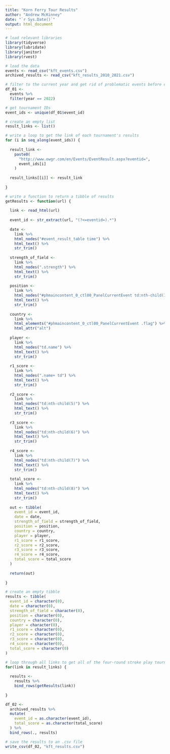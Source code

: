 ---
title: "Korn Ferry Tour Results"
author: "Andrew McKinney"
date: "`r Sys.Date()`"
output: html_document
---

```{r}

# load relevant libraries
library(tidyverse)
library(lubridate)
library(janitor)
library(rvest)

# load the data
events <- read_csv("kft_events.csv")
archived_results <- read_csv("kft_results_2010_2021.csv") 

```

```{r}

# filter to the current year and get rid of problematic events before extracting event ids
df_01 <-
  events %>%
  filter(year == 2022)

# get tournament IDs
event_ids <- unique(df_01$event_id)

# create an empty list
result_links <- list()

# write a loop to get the link of each tournament's results
for (i in seq_along(event_ids)) {
  
  result_link <- 
    paste0(
      "http://www.owgr.com/en/Events/EventResult.aspx?eventid=",
      event_ids[i]
    )
  
  result_links[[i]] <- result_link
  
}

# write a function to return a tibble of results
getResults <- function(url) {
  
  link <- read_html(url)
  
  event_id <- str_extract(url, "(?<=eventid=).*")
  
  date <-
    link %>%
    html_nodes("#event_result_table time") %>% 
    html_text() %>%
    str_trim()
  
  strength_of_field <-
    link %>%
    html_nodes(".strength") %>%
    html_text() %>%
    str_trim()
  
  position <-
    link %>%
    html_nodes("#phmaincontent_0_ctl00_PanelCurrentEvent td:nth-child(1)") %>%
    html_text() %>%
    str_trim()
  
  country <-
    link %>%
    html_elements("#phmaincontent_0_ctl00_PanelCurrentEvent .flag") %>%
    html_attr("alt")
  
  player <-
    link %>%
    html_nodes("td.name") %>% 
    html_text() %>%
    str_trim()
  
  r1_score <- 
    link %>%
    html_nodes(".name+ td") %>%
    html_text() %>%
    str_trim()
  
  r2_score <-
    link %>%
    html_nodes("td:nth-child(5)") %>% 
    html_text() %>%
    str_trim()
  
  r3_score <-
    link %>%
    html_nodes("td:nth-child(6)") %>% 
    html_text() %>%
    str_trim()
  
  r4_score <-
    link %>%
    html_nodes("td:nth-child(7)") %>% 
    html_text() %>%
    str_trim()
  
  total_score <- 
    link %>%
    html_nodes("td:nth-child(8)") %>%
    html_text() %>%
    str_trim()
  
  out <- tibble(
    event_id = event_id,
    date = date,
    strength_of_field = strength_of_field,
    position = position,
    country = country,
    player = player,
    r1_score = r1_score,
    r2_score = r2_score,
    r3_score = r3_score,
    r4_score = r4_score,
    total_score = total_score
  )
  
  return(out)
  
}

# create an empty tibble
results <- tibble(
  event_id = character(0),
  date = character(0),
  strength_of_field = character(0),
  position = character(0),
  country = character(0),
  player = character(0),
  r1_score = character(0),
  r2_score = character(0),
  r3_score = character(0),
  r4_score = character(0),
  total_score = character(0)
)

# loop through all links to get all of the four-round stroke play tournament results
for(link in result_links) {
  
  results <-
    results %>%
    bind_rows(getResults(link))
  
}

df_02 <- 
  archived_results %>%
  mutate(
    event_id = as.character(event_id),
    total_score = as.character(total_score)
  ) %>%
  bind_rows(., results)

# save the results to an .csv file
write_csv(df_02, "kft_results.csv")

```

